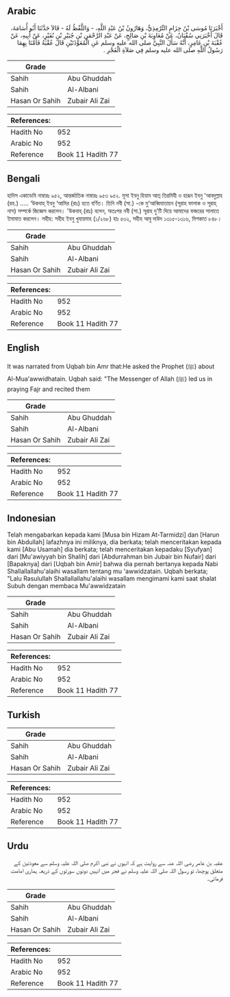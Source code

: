 ## Arabic


<div dir="rtl" lang="ar" style={{fontSize:'larger',backgroundColor:'#f8f9fa',padding:20}}>
أَخْبَرَنَا مُوسَى بْنُ حِزَامٍ التِّرْمِذِيُّ، وَهَارُونُ بْنُ عَبْدِ اللَّهِ، - وَاللَّفْظُ لَهُ - قَالاَ حَدَّثَنَا أَبُو أُسَامَةَ، قَالَ أَخْبَرَنِي سُفْيَانُ، عَنْ مُعَاوِيَةَ بْنِ صَالِحٍ، عَنْ عَبْدِ الرَّحْمَنِ بْنِ جُبَيْرِ بْنِ نُفَيْرٍ، عَنْ أَبِيهِ، عَنْ عُقْبَةَ بْنِ عَامِرٍ، أَنَّهُ سَأَلَ النَّبِيَّ صلى الله عليه وسلم عَنِ الْمُعَوِّذَتَيْنِ قَالَ عُقْبَةُ فَأَمَّنَا بِهِمَا رَسُولُ اللَّهِ صلى الله عليه وسلم فِي صَلاَةِ الْفَجْرِ ‏.‏
</div>
<div style={{backgroundColor:'#f8f9fa',padding:20, marginBottom: 10}}><table> <thead> <tr> <th>Grade</th> <th></th> </tr> </thead> <tbody> <tr><td>Sahih</td><td>Abu Ghuddah</td></tr><tr><td>Sahih</td><td>Al-Albani</td></tr><tr><td>Hasan Or Sahih</td><td>Zubair Ali Zai</td></tr></tbody></table><table> <thead> <tr> <th>References:</th> <th></th> </tr> </thead> <tbody><tr><td>Hadith No</td><td>952</td></tr><tr><td>Arabic No</td><td>952</td></tr><tr><td>Reference</td><td>Book 11 Hadith 77</td></tr></tbody></table></div>

## Bengali


<div dir="ltr" lang="bn" style={{fontSize:'larger',backgroundColor:'#f8f9fa',padding:20}}>
হাদিস একাডেমি নাম্বারঃ ৯৫২, আন্তর্জাতিক নাম্বারঃ ৯৫৩ ৯৫২. মূসা ইবনু হিযাম আত্ তিরমিযী ও হারূন ইবনু 'আবদুল্লাহ (রহ.) ..... ‘উকবাহ্ ইবনু ‘আমির (রাঃ) হতে বর্ণিত। তিনি নবী (সা.) -কে মু'আব্বিযাতায়ন (সূরাহ ফালাক ও সূরাহ্ নাস) সম্পর্কে জিজ্ঞেস করলেন। 'উকবাহ্ (রাঃ) বলেন, অতঃপর নবী (সা.) সূরাহ দু'টি দিয়ে আমাদের ফজরের সালাতে ইমামাত করলেন। সহীহ: সহীহ ইবনু খুযায়মাহ (১/২৬৮) হাঃ ৫৩২, সহীহ আবু দাউদ ১৩১৫-১৩১৬, মিশকাত ৮৪৮।
</div>
<div style={{backgroundColor:'#f8f9fa',padding:20, marginBottom: 10}}><table> <thead> <tr> <th>Grade</th> <th></th> </tr> </thead> <tbody> <tr><td>Sahih</td><td>Abu Ghuddah</td></tr><tr><td>Sahih</td><td>Al-Albani</td></tr><tr><td>Hasan Or Sahih</td><td>Zubair Ali Zai</td></tr></tbody></table><table> <thead> <tr> <th>References:</th> <th></th> </tr> </thead> <tbody><tr><td>Hadith No</td><td>952</td></tr><tr><td>Arabic No</td><td>952</td></tr><tr><td>Reference</td><td>Book 11 Hadith 77</td></tr></tbody></table></div>

## English


<div dir="ltr" lang="en" style={{fontSize:'larger',backgroundColor:'#f8f9fa',padding:20}}>
It was narrated from Uqbah bin Amr that:He asked the Prophet (ﷺ) about Al-Mua'awwidhatain. Uqbah said: "The Messenger of Allah (ﷺ) led us in praying Fajr and recited them
</div>
<div style={{backgroundColor:'#f8f9fa',padding:20, marginBottom: 10}}><table> <thead> <tr> <th>Grade</th> <th></th> </tr> </thead> <tbody> <tr><td>Sahih</td><td>Abu Ghuddah</td></tr><tr><td>Sahih</td><td>Al-Albani</td></tr><tr><td>Hasan Or Sahih</td><td>Zubair Ali Zai</td></tr></tbody></table><table> <thead> <tr> <th>References:</th> <th></th> </tr> </thead> <tbody><tr><td>Hadith No</td><td>952</td></tr><tr><td>Arabic No</td><td>952</td></tr><tr><td>Reference</td><td>Book 11 Hadith 77</td></tr></tbody></table></div>

## Indonesian


<div dir="ltr" lang="id" style={{fontSize:'larger',backgroundColor:'#f8f9fa',padding:20}}>
Telah mengabarkan kepada kami [Musa bin Hizam At-Tarmidzi] dan [Harun bin Abdullah] lafazhnya ini miliknya, dia berkata; telah menceritakan kepada kami [Abu Usamah] dia berkata; telah menceritakan kepadaku [Syufyan] dari [Mu'awiyyah bin Shalih] dari [Abdurrahman bin Jubair bin Nufair] dari [Bapaknya] dari [Uqbah bin Amir] bahwa dia pernah bertanya kepada Nabi Shallallallahu'alaihi wasallam tentang mu 'awwidzatain. Uqbah berkata; "Lalu Rasulullah Shallallallahu'alaihi wasallam mengimami kami saat shalat Subuh dengan membaca Mu'awwidzatain
</div>
<div style={{backgroundColor:'#f8f9fa',padding:20, marginBottom: 10}}><table> <thead> <tr> <th>Grade</th> <th></th> </tr> </thead> <tbody> <tr><td>Sahih</td><td>Abu Ghuddah</td></tr><tr><td>Sahih</td><td>Al-Albani</td></tr><tr><td>Hasan Or Sahih</td><td>Zubair Ali Zai</td></tr></tbody></table><table> <thead> <tr> <th>References:</th> <th></th> </tr> </thead> <tbody><tr><td>Hadith No</td><td>952</td></tr><tr><td>Arabic No</td><td>952</td></tr><tr><td>Reference</td><td>Book 11 Hadith 77</td></tr></tbody></table></div>

## Turkish


<div dir="ltr" lang="tr" style={{fontSize:'larger',backgroundColor:'#f8f9fa',padding:20}}>

</div>
<div style={{backgroundColor:'#f8f9fa',padding:20, marginBottom: 10}}><table> <thead> <tr> <th>Grade</th> <th></th> </tr> </thead> <tbody> <tr><td>Sahih</td><td>Abu Ghuddah</td></tr><tr><td>Sahih</td><td>Al-Albani</td></tr><tr><td>Hasan Or Sahih</td><td>Zubair Ali Zai</td></tr></tbody></table><table> <thead> <tr> <th>References:</th> <th></th> </tr> </thead> <tbody><tr><td>Hadith No</td><td>952</td></tr><tr><td>Arabic No</td><td>952</td></tr><tr><td>Reference</td><td>Book 11 Hadith 77</td></tr></tbody></table></div>

## Urdu


<div dir="rtl" lang="ur" style={{fontSize:'larger',backgroundColor:'#f8f9fa',padding:20}}>
عقبہ بن عامر رضی اللہ عنہ سے روایت ہے کہ انہوں نے نبی اکرم صلی اللہ علیہ وسلم سے معوذتین کے متعلق پوچھا، تو رسول اللہ صلی اللہ علیہ وسلم نے فجر میں انہیں دونوں سورتوں کے ذریعہ ہماری امامت فرمائی۔
</div>
<div style={{backgroundColor:'#f8f9fa',padding:20, marginBottom: 10}}><table> <thead> <tr> <th>Grade</th> <th></th> </tr> </thead> <tbody> <tr><td>Sahih</td><td>Abu Ghuddah</td></tr><tr><td>Sahih</td><td>Al-Albani</td></tr><tr><td>Hasan Or Sahih</td><td>Zubair Ali Zai</td></tr></tbody></table><table> <thead> <tr> <th>References:</th> <th></th> </tr> </thead> <tbody><tr><td>Hadith No</td><td>952</td></tr><tr><td>Arabic No</td><td>952</td></tr><tr><td>Reference</td><td>Book 11 Hadith 77</td></tr></tbody></table></div>